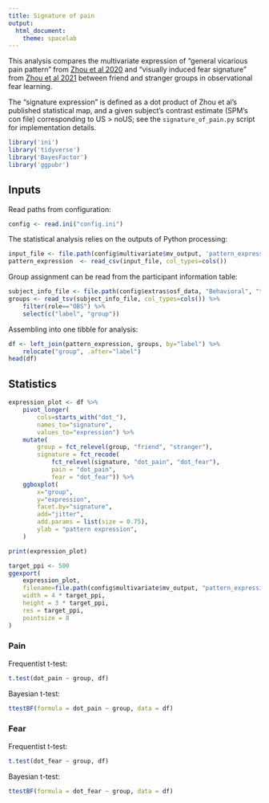 ```yaml
---
title: Signature of pain
output:
  html_document:
    theme: spacelab
---
```


This analysis compares the multivariate expression of
"general vicarious pain pattern" from
[Zhou et al 2020](https://doi.org/10.7554/eLife.56929)
and "visually induced fear signature" from
[Zhou et al 2021](https://doi.org/10.1101/2020.11.23.394973)
between friend and stranger groups in observational fear learning.

The "signature expression" is defined as a dot product of Zhou et al's
published statistical map, and a given subject's contrast estimate
(SPM's con file) corresponding to US > noUS; see the
`signature_of_pain.py` script for implementation details.

```r
library('ini')
library('tidyverse')
library('BayesFactor')
library('ggpubr')
```

## Inputs

Read paths from configuration:

```r
config <- read.ini("config.ini")
```

The statistical analysis relies on the outputs of Python processing:

```r
input_file <- file.path(config$multivariate$mv_output, 'pattern_expression.csv')
pattern_expression  <- read_csv(input_file, col_types=cols())
```

Group assignment can be read from the participant information table:

```r
subject_info_file <- file.path(config$extras$osf_data, "Behavioral", "table.tsv")
groups <- read_tsv(subject_info_file, col_types=cols()) %>%
    filter(role=="OBS") %>%
    select(c("label", "group"))
```

Assembling into one tibble for analysis:

```r
df <- left_join(pattern_expression, groups, by="label") %>%
    relocate("group", .after="label")
head(df)
```

## Statistics

```r
expression_plot <- df %>%
    pivot_longer(
        cols=starts_with("dot_"),
        names_to="signature",
        values_to="expression") %>%
    mutate(
        group = fct_relevel(group, "friend", "stranger"),
        signature = fct_recode(
            fct_relevel(signature, "dot_pain", "dot_fear"),
            pain = "dot_pain",
            fear = "dot_fear")) %>%
    ggboxplot(
        x="group",
        y="expression",
        facet.by="signature",
        add="jitter",
        add.params = list(size = 0.75),
        ylab = "pattern expression",
    )

print(expression_plot)
```

```r
target_ppi <- 500
ggexport(
    expression_plot,
    filename=file.path(config$multivariate$mv_output, "pattern_expression.png"),
    width = 4 * target_ppi,
    height = 3 * target_ppi,
    res = target_ppi,
    pointsize = 8
)
```

### Pain

Frequentist t-test:

```r
t.test(dot_pain ~ group, df)
```

Bayesian t-test:

```r
ttestBF(formula = dot_pain ~ group, data = df)
```

### Fear

Frequentist t-test:

```r
t.test(dot_fear ~ group, df)
```

Bayesian t-test:

```r
ttestBF(formula = dot_fear ~ group, data = df)
```
